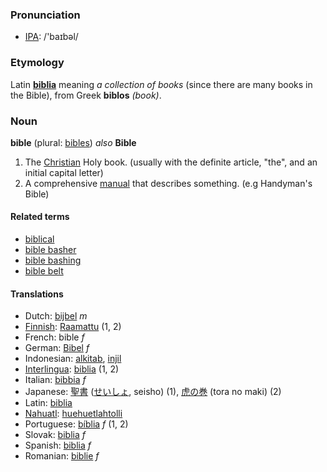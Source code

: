 === Pronunciation ===
*[[w:IPA|IPA]]: /'baɪbəl/

=== Etymology ===
Latin '''[[biblia]]''' meaning ''a collection of books'' (since there are many books in the Bible), from Greek '''biblos''' ''(book)''.

=== Noun ===
'''bible''' (plural: [[bibles]]) ''also'' '''Bible'''

#The [[Christian]] Holy book. (usually with the definite article, "the", and an initial capital letter)
#A comprehensive [[manual]] that describes something. (e.g Handyman's Bible)

==== Related terms====
*[[biblical]]
*[[bible basher]]
*[[bible bashing]]
*[[bible belt]]

==== Translations ====
*Dutch: [[bijbel]] ''m''
*[[Finnish]]: [[Raamattu]] (1, 2)
*French: bible ''f''
*German: [[Bibel]] ''f''
*Indonesian: [[alkitab]], [[injil]]
*[[Interlingua]]: [[biblia]] (1, 2)
*Italian: [[bibbia]] ''f''
*Japanese: [[聖書]] ([[せいしょ]], seisho) (1), [[虎の巻]] (tora no maki) (2)
*Latin: [[biblia]]
*[[Nahuatl]]: [[huehuetlahtolli]]
*Portuguese: [[bíblia]] ''f'' (1, 2)
*Slovak: [[biblia]] ''f''
*Spanish: [[biblia]] ''f''
*Romanian: [[biblie]] ''f''